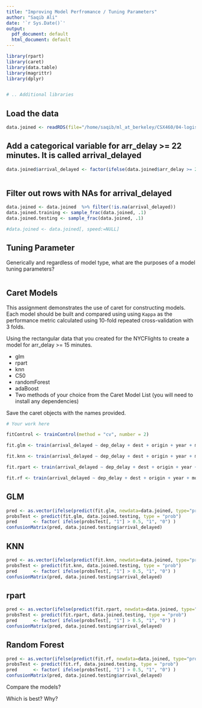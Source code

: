```yaml
---
title: "Improving Model Perfromance / Tuning Parameters"
author: "Saqib Ali"
date: '`r Sys.Date()`'
output:
  pdf_document: default
  html_document: default
---
```




```r
library(rpart)
library(caret)
library(data.table)
library(magrittr)
library(dplyr)


# .. Additional libraries
```


## Load the data

```r
data.joined <- readRDS(file="/home/saqib/ml_at_berkeley/CSX460/04-logistic-regression/04-exercise-nycflights-logistic/flightdata.Rda")


```


## Add a categorical variable for  arr_delay >= 22 minutes. It is called arrival_delayed  

```r
data.joined$arrival_delayed <- factor(ifelse(data.joined$arr_delay >= 22, 1,0))



```



## Filter out rows with NAs for arrival_delayed

```r

data.joined <- data.joined  %>% filter(!is.na(arrival_delayed))   
data.joined.training <- sample_frac(data.joined, .1)
data.joined.testing <- sample_frac(data.joined, .1)

#data.joined <- data.joined[, speed:=NULL]
```


## Tuning Parameter

Generically and regardless of model type, what are the purposes of a model
tuning parameters?

```
```

## Caret Models

This assignment demonstrates the use of caret for constructing models. Each
model should be built and compared using using `Kappa` as the performance
metric calculated using 10-fold repeated cross-validation with 3 folds.

Using the rectangular data that you created for the NYCFlights to create a model
for arr_delay >= 15 minutes.

- glm
- rpart
- knn
- C50
- randomForest
- adaBoost
- Two methods of your choice from the Caret Model List (you will need to install any dependencies)

Save the caret objects with the names provided.

```r

# Your work here

fitControl <- trainControl(method = "cv", number = 2)

fit.glm <- train(arrival_delayed ~ dep_delay + dest + origin + year + month + day + hour + sched_dep_time + sched_arr_time + carrier + distance + year.pl + type  + engines + seats + engine + temp + dewp + humid + wind_dir + wind_speed + wind_gust +precip + pressure + visib + lat + lon + alt + tz  + lat.dest + lon.dest + alt.dest + tz.dest, data=data.joined.training, method = "glm", trControl = fitControl)

fit.knn <- train(arrival_delayed ~ dep_delay + dest + origin + year + month + day + hour + sched_dep_time + sched_arr_time + carrier + distance + year.pl + type  + engines + seats + engine + temp + dewp + humid + wind_dir + wind_speed + wind_gust +precip + pressure + visib + lat + lon + alt + tz  + lat.dest + lon.dest + alt.dest + tz.dest, data=data.joined, method = "knn", trControl = fitControl)

fit.rpart <- train(arrival_delayed ~ dep_delay + dest + origin + year + month + day + hour + sched_dep_time + sched_arr_time + carrier + distance + year.pl + type  + engines + seats + engine + temp + dewp + humid + wind_dir + wind_speed + wind_gust +precip + pressure + visib + lat + lon + alt + tz  + lat.dest + lon.dest + alt.dest + tz.dest, data=data.joined.training, method = "rpart", trControl = fitControl)

fit.rf <- train(arrival_delayed ~ dep_delay + dest + origin + year + month + day + hour + sched_dep_time + sched_arr_time + carrier + distance + year.pl + type  + engines + seats + engine + temp + dewp + humid + wind_dir + wind_speed + wind_gust +precip + pressure + visib + lat + lon + alt + tz  + lat.dest + lon.dest + alt.dest + tz.dest, data=data.joined.training, method = "rf", trControl = fitControl)

```



## GLM
```r
pred <- as.vector(ifelse(predict(fit.glm, newdata=data.joined, type="prob")[,"1"]<.5, 0, 1))
probsTest <- predict(fit.glm, data.joined.testing, type = "prob")
pred      <- factor( ifelse(probsTest[, "1"] > 0.5, "1", "0") )
confusionMatrix(pred, data.joined.testing$arrival_delayed)

```


## KNN

```r
pred <- as.vector(ifelse(predict(fit.knn, newdata=data.joined, type="prob")[,"1"]<.5, 0, 1))
probsTest <- predict(fit.knn, data.joined.testing, type = "prob")
pred      <- factor( ifelse(probsTest[, "1"] > 0.5, "1", "0") )
confusionMatrix(pred, data.joined.testing$arrival_delayed)

```


## rpart


```r
pred <- as.vector(ifelse(predict(fit.rpart, newdata=data.joined, type="prob")[,"1"]<.5, 0, 1))
probsTest <- predict(fit.rpart, data.joined.testing, type = "prob")
pred      <- factor( ifelse(probsTest[, "1"] > 0.5, "1", "0") )
confusionMatrix(pred, data.joined.testing$arrival_delayed)

```

## Random Forest 

```r
pred <- as.vector(ifelse(predict(fit.rf, newdata=data.joined, type="prob")[,"1"]<.5, 0, 1))
probsTest <- predict(fit.rf, data.joined.testing, type = "prob")
pred      <- factor( ifelse(probsTest[, "1"] > 0.5, "1", "0") )
confusionMatrix(pred, data.joined.testing$arrival_delayed)

```


Compare the  models?

Which is best?  Why?

```
```
